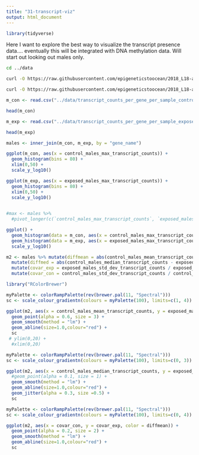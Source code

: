 ```yaml
---
title: "31-transcript-viz"
output: html_document
---
```


```r
library(tidyverse)
```


Here I want to explore the best way to visualize the transcript presence data.... eventually this will be integrated with DNA methylation data.
Will start out looking out males only. 


```bash
cd ../data

curl -O https://raw.githubusercontent.com/epigeneticstoocean/2018_L18-adult-methylation/main/analyses/transcript_counts_per_gene_per_sample_controls_males.csv

curl -O https://raw.githubusercontent.com/epigeneticstoocean/2018_L18-adult-methylation/main/analyses/transcript_counts_per_gene_per_sample_exposed_males.csv
```

```r
m_con <- read.csv("../data/transcript_counts_per_gene_per_sample_controls_males.csv")
```

```r
head(m_con)
```



```r
m_exp <- read.csv("../data/transcript_counts_per_gene_per_sample_exposed_males.csv")

```

```r
head(m_exp)
```




```r
males <- inner_join(m_con, m_exp, by = "gene_name")

```



```r
ggplot(m_con, aes(x = control_males_max_transcript_counts)) +
  geom_histogram(bins = 80) +
  xlim(0,50) +
  scale_y_log10() 

ggplot(m_exp, aes(x = exposed_males_max_transcript_counts)) +
  geom_histogram(bins = 80) +
  xlim(0,50) +
  scale_y_log10() 
    
```
```r
#max <- males %>% 
  #pivot_longer(c(`control_males_max_transcript_counts`, `exposed_males_max_transcript_counts`), names_to = "max", values_to = "counts")
```


```r
ggplot() +
  geom_histogram(data = m_con, aes(x = control_males_max_transcript_counts), fill = "blue", alpha = 0.2) +
  geom_histogram(data = m_exp, aes(x = exposed_males_max_transcript_counts), fill = "green", alpha = 0.2) +
  scale_y_log10()
```
```r
m2 <- males %>% mutate(diffmean = abs(control_males_mean_transcript_counts - exposed_males_mean_transcript_counts)) %>% 
  mutate(diffmed = abs(control_males_median_transcript_counts - exposed_males_median_transcript_counts)) %>%
  mutate(covar_exp = exposed_males_std_dev_transcript_counts / exposed_males_mean_transcript_counts) %>%
  mutate(covar_con = control_males_std_dev_transcript_counts / control_males_mean_transcript_counts)
```


```r
library("RColorBrewer")
```


```r

myPalette <- colorRampPalette(rev(brewer.pal(11, "Spectral")))
sc <- scale_colour_gradientn(colours = myPalette(100), limits=c(1, 4))

ggplot(m2, aes(x = control_males_mean_transcript_counts, y = exposed_males_mean_transcript_counts, color = diffmean)) +
  geom_point(alpha = 0.6, size = 3) +
  geom_smooth(method = "lm") +
  geom_abline(size=1.0,colour="red") +
  sc 
 # ylim(0,20) +
  #xlim(0,20)

```
```r

myPalette <- colorRampPalette(rev(brewer.pal(11, "Spectral")))
sc <- scale_colour_gradientn(colours = myPalette(100), limits=c(0, 3))

ggplot(m2, aes(x = control_males_median_transcript_counts, y = exposed_males_median_transcript_counts, color = diffmean)) +
  #geom_point(alpha = 0.1, size = 1) +
  geom_smooth(method = "lm") +
  geom_abline(size=1.0,colour="red") +
  geom_jitter(alpha = 0.3, size =0.5) +
  sc 
```




```r

myPalette <- colorRampPalette(rev(brewer.pal(11, "Spectral")))
sc <- scale_colour_gradientn(colours = myPalette(100), limits=c(0, 4))

ggplot(m2, aes(x = covar_con, y = covar_exp, color = diffmean)) +
  geom_point(alpha = 0.2, size = 2) +
  geom_smooth(method = "lm") +
  geom_abline(size=1.0,colour="red") +
  sc

```